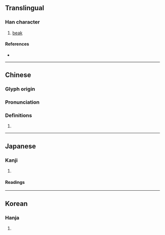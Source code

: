 {{character info}}
==Translingual==

===Han character===
{{Han char|rn=30|rad=口|as=06|sn=9|four=65090|canj=RHJD|ids=⿰口朱}}

# [[beak]]

====References====
* {{Han ref|kx=0186.180|dkj=03545|dj=0406.030|hdz=10617.020|uh=54AE|ud=21678|bh=CE43|bd=52803}}

----

==Chinese==
{{zh-forms}}

===Glyph origin===
{{Han etym}}

===Pronunciation===
{{zh-pron
|m=zhòu,zhù,zhū,rú
|c=zau3,zyu1
|mc=y
|oc=y
|cat=
}}

===Definitions===
{{zh-hanzi}}

# {{rfdef|zh}}

----

==Japanese==

===Kanji===
{{ja-kanji|grade=|rs=口06}}

# {{rfdef|ja|sort=口06}}

====Readings====
{{ja-readings|on=[[とう]] (tō), [[つ]] (tsu), [[ちゅう]] (chū), [[しゅう]] (shū)|kun=[[くちばし]] (kuchibashi)}}

----

==Korean==

===Hanja===
{{ko-hanja|hangeul=주|rv=ju|mr=chu}}

# {{rfdef|ko|sort=口06}}